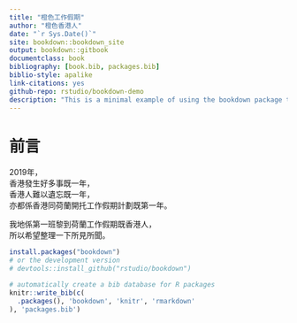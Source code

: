 ```yaml
--- 
title: "橙色工作假期"
author: "橙色香港人"
date: "`r Sys.Date()`"
site: bookdown::bookdown_site
output: bookdown::gitbook
documentclass: book
bibliography: [book.bib, packages.bib]
biblio-style: apalike
link-citations: yes
github-repo: rstudio/bookdown-demo
description: "This is a minimal example of using the bookdown package to write a book. The output format for this example is bookdown::gitbook."
---
```


# 前言

2019年，
<br>
香港發生好多事既一年，
<br>
香港人難以遺忘既一年，
<br>
亦都係香港同荷蘭開托工作假期計劃既第一年。

我地係第一班黎到荷蘭工作假期既香港人，
<br>
所以希望整理一下所見所聞。
<br>


```r
install.packages("bookdown")
# or the development version
# devtools::install_github("rstudio/bookdown")
```

```r
# automatically create a bib database for R packages
knitr::write_bib(c(
  .packages(), 'bookdown', 'knitr', 'rmarkdown'
), 'packages.bib')
```


